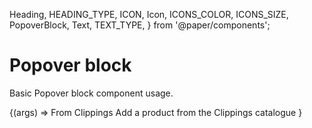   Heading,
  HEADING_TYPE,
  ICON,
  Icon,
  ICONS_COLOR,
  ICONS_SIZE,
  PopoverBlock, Text,
  TEXT_TYPE,
} from '@paper/components';

<Meta title="Popover/Popover Block"
      component={PopoverBlock}
/>


# Popover block
Basic Popover block component usage.

<Canvas>
  <Story
    name="Popover Block"
    args={{
    }}
  >
    {(args) => <PopoverBlock {...args}>
      <Icon
        size={ICONS_SIZE.LARGER}
        icon={ICON.SEARCH}
        color={ICONS_COLOR.DARK}
        className="p-icon__animated"
      />
      <Heading type={HEADING_TYPE.SMALL} className="popover-heading">
        From Clippings
      </Heading>
      <Text type={TEXT_TYPE.SMALL} className="graphite-60 text-align-center">
        Add a product from the Clippings catalogue
      </Text>
    </PopoverBlock>}
  </Story>
</Canvas>
